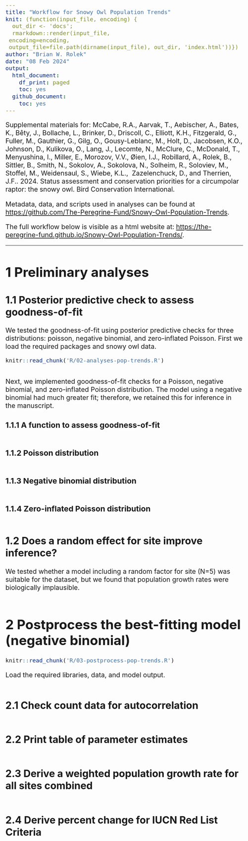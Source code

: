```yaml
---
title: "Workflow for Snowy Owl Population Trends"
knit: (function(input_file, encoding) {
  out_dir <- 'docs';
  rmarkdown::render(input_file,
 encoding=encoding,
 output_file=file.path(dirname(input_file), out_dir, 'index.html'))})
author: "Brian W. Rolek"
date: "08 Feb 2024"
output:
  html_document:
    df_print: paged
    toc: yes
  github_document:
    toc: yes
---
```


```{=html}
<style type="text/css">
  body{
  font-size: 16pt;
}
</style>
```

Supplemental materials for: McCabe, R.A., Aarvak, T., Aebischer, A., Bates, K., Bêty, J., Bollache, L., Brinker, D., Driscoll, C., Elliott, K.H., Fitzgerald, G., Fuller, M., Gauthier, G., Gilg, O., Gousy-Leblanc, M., Holt, D., Jacobsen, K.O., Johnson, D., Kulikova, O., Lang, J., Lecomte, N., McClure, C., McDonald, T., Menyushina, I., Miller, E., Morozov, V.V., Øien, I.J., Robillard, A., Rolek, B., Sittler, B., Smith, N., Sokolov, A., Sokolova, N., Solheim, R., Soloviev, M., Stoffel, M., Weidensaul, S., Wiebe, K.L.,  Zazelenchuck, D., and Therrien, J.F.. 2024. Status assessment and conservation priorities for a circumpolar raptor: the snowy owl. Bird Conservation International. 

Metadata, data, and scripts used in analyses can be found at <https://github.com/The-Peregrine-Fund/Snowy-Owl-Population-Trends>.

The full workflow below is visible as a html website at:
<https://the-peregrine-fund.github.io/Snowy-Owl-Population-Trends/>.

-----------------------------------------------------------------------
# 1 Preliminary analyses 

## 1.1 Posterior predictive check to assess goodness-of-fit
We tested the goodness-of-fit using posterior predictive checks for three distributions: poisson, negative binomial, and zero-inflated Poisson. First we load the required packages and snowy owl data.

```r
knitr::read_chunk('R/02-analyses-pop-trends.R')
```

```r
```

Next, we implemented goodness-of-fit checks for a Poisson, negative binomial, and zero-inflated Poisson distribution. The model using a negative binomial had much greater fit; therefore, we retained this for inference in the manuscript.

### 1.1.1 A function to assess goodness-of-fit
```r
```

### 1.1.2 Poisson distribution
```r
```

### 1.1.3 Negative binomial distribution
```r
```

### 1.1.4 Zero-inflated Poisson distribution
```r
```

## 1.2 Does a random effect for site improve inference?
We tested whether a model including a random factor for site (N=5) was suitable for the dataset, but we found that population growth rates were biologically implausible. 
```r
```

# 2 Postprocess the best-fitting model (negative binomial)

```r
knitr::read_chunk('R/03-postprocess-pop-trends.R')
```
Load the required libraries, data, and model output.
```r
```

## 2.1 Check count data for autocorrelation
```r
```

## 2.2 Print table of parameter estimates
```r
```

## 2.3 Derive a weighted population growth rate for all sites combined
```r
```

## 2.4 Derive percent change for IUCN Red List Criteria
```r
```


